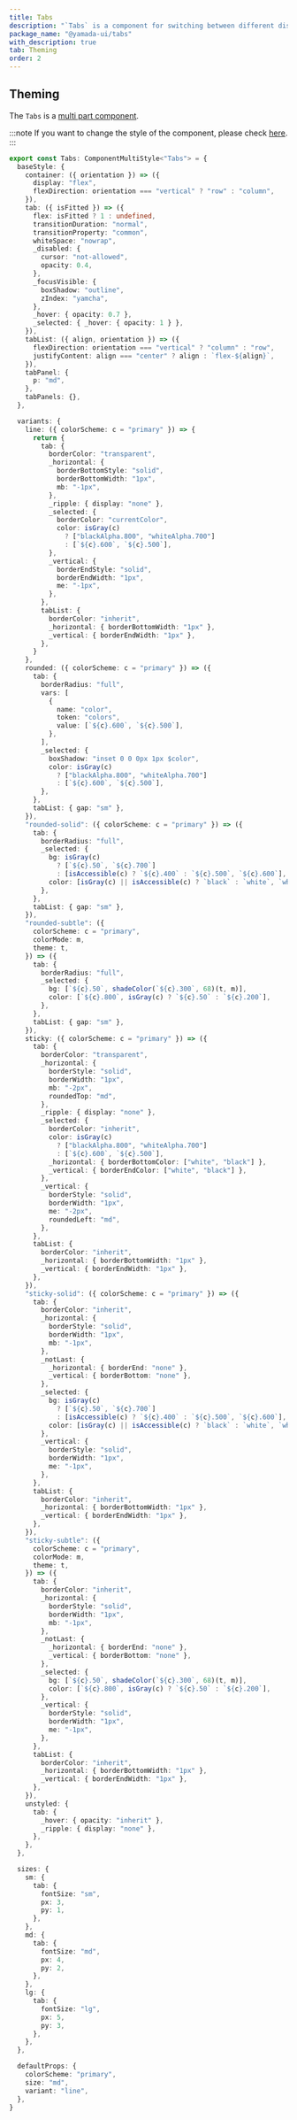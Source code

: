 ```yaml
---
title: Tabs
description: "`Tabs` is a component for switching between different display areas."
package_name: "@yamada-ui/tabs"
with_description: true
tab: Theming
order: 2
---
```


## Theming

The `Tabs` is a [multi part component](/styled-system/theming/component-styles#multi-part-components).

:::note
If you want to change the style of the component, please check [here](/styled-system/theming/customize-theme#changing-the-style-of-components).
:::

```ts
export const Tabs: ComponentMultiStyle<"Tabs"> = {
  baseStyle: {
    container: ({ orientation }) => ({
      display: "flex",
      flexDirection: orientation === "vertical" ? "row" : "column",
    }),
    tab: ({ isFitted }) => ({
      flex: isFitted ? 1 : undefined,
      transitionDuration: "normal",
      transitionProperty: "common",
      whiteSpace: "nowrap",
      _disabled: {
        cursor: "not-allowed",
        opacity: 0.4,
      },
      _focusVisible: {
        boxShadow: "outline",
        zIndex: "yamcha",
      },
      _hover: { opacity: 0.7 },
      _selected: { _hover: { opacity: 1 } },
    }),
    tabList: ({ align, orientation }) => ({
      flexDirection: orientation === "vertical" ? "column" : "row",
      justifyContent: align === "center" ? align : `flex-${align}`,
    }),
    tabPanel: {
      p: "md",
    },
    tabPanels: {},
  },

  variants: {
    line: ({ colorScheme: c = "primary" }) => {
      return {
        tab: {
          borderColor: "transparent",
          _horizontal: {
            borderBottomStyle: "solid",
            borderBottomWidth: "1px",
            mb: "-1px",
          },
          _ripple: { display: "none" },
          _selected: {
            borderColor: "currentColor",
            color: isGray(c)
              ? ["blackAlpha.800", "whiteAlpha.700"]
              : [`${c}.600`, `${c}.500`],
          },
          _vertical: {
            borderEndStyle: "solid",
            borderEndWidth: "1px",
            me: "-1px",
          },
        },
        tabList: {
          borderColor: "inherit",
          _horizontal: { borderBottomWidth: "1px" },
          _vertical: { borderEndWidth: "1px" },
        },
      }
    },
    rounded: ({ colorScheme: c = "primary" }) => ({
      tab: {
        borderRadius: "full",
        vars: [
          {
            name: "color",
            token: "colors",
            value: [`${c}.600`, `${c}.500`],
          },
        ],
        _selected: {
          boxShadow: "inset 0 0 0px 1px $color",
          color: isGray(c)
            ? ["blackAlpha.800", "whiteAlpha.700"]
            : [`${c}.600`, `${c}.500`],
        },
      },
      tabList: { gap: "sm" },
    }),
    "rounded-solid": ({ colorScheme: c = "primary" }) => ({
      tab: {
        borderRadius: "full",
        _selected: {
          bg: isGray(c)
            ? [`${c}.50`, `${c}.700`]
            : [isAccessible(c) ? `${c}.400` : `${c}.500`, `${c}.600`],
          color: [isGray(c) || isAccessible(c) ? `black` : `white`, `white`],
        },
      },
      tabList: { gap: "sm" },
    }),
    "rounded-subtle": ({
      colorScheme: c = "primary",
      colorMode: m,
      theme: t,
    }) => ({
      tab: {
        borderRadius: "full",
        _selected: {
          bg: [`${c}.50`, shadeColor(`${c}.300`, 68)(t, m)],
          color: [`${c}.800`, isGray(c) ? `${c}.50` : `${c}.200`],
        },
      },
      tabList: { gap: "sm" },
    }),
    sticky: ({ colorScheme: c = "primary" }) => ({
      tab: {
        borderColor: "transparent",
        _horizontal: {
          borderStyle: "solid",
          borderWidth: "1px",
          mb: "-2px",
          roundedTop: "md",
        },
        _ripple: { display: "none" },
        _selected: {
          borderColor: "inherit",
          color: isGray(c)
            ? ["blackAlpha.800", "whiteAlpha.700"]
            : [`${c}.600`, `${c}.500`],
          _horizontal: { borderBottomColor: ["white", "black"] },
          _vertical: { borderEndColor: ["white", "black"] },
        },
        _vertical: {
          borderStyle: "solid",
          borderWidth: "1px",
          me: "-2px",
          roundedLeft: "md",
        },
      },
      tabList: {
        borderColor: "inherit",
        _horizontal: { borderBottomWidth: "1px" },
        _vertical: { borderEndWidth: "1px" },
      },
    }),
    "sticky-solid": ({ colorScheme: c = "primary" }) => ({
      tab: {
        borderColor: "inherit",
        _horizontal: {
          borderStyle: "solid",
          borderWidth: "1px",
          mb: "-1px",
        },
        _notLast: {
          _horizontal: { borderEnd: "none" },
          _vertical: { borderBottom: "none" },
        },
        _selected: {
          bg: isGray(c)
            ? [`${c}.50`, `${c}.700`]
            : [isAccessible(c) ? `${c}.400` : `${c}.500`, `${c}.600`],
          color: [isGray(c) || isAccessible(c) ? `black` : `white`, `white`],
        },
        _vertical: {
          borderStyle: "solid",
          borderWidth: "1px",
          me: "-1px",
        },
      },
      tabList: {
        borderColor: "inherit",
        _horizontal: { borderBottomWidth: "1px" },
        _vertical: { borderEndWidth: "1px" },
      },
    }),
    "sticky-subtle": ({
      colorScheme: c = "primary",
      colorMode: m,
      theme: t,
    }) => ({
      tab: {
        borderColor: "inherit",
        _horizontal: {
          borderStyle: "solid",
          borderWidth: "1px",
          mb: "-1px",
        },
        _notLast: {
          _horizontal: { borderEnd: "none" },
          _vertical: { borderBottom: "none" },
        },
        _selected: {
          bg: [`${c}.50`, shadeColor(`${c}.300`, 68)(t, m)],
          color: [`${c}.800`, isGray(c) ? `${c}.50` : `${c}.200`],
        },
        _vertical: {
          borderStyle: "solid",
          borderWidth: "1px",
          me: "-1px",
        },
      },
      tabList: {
        borderColor: "inherit",
        _horizontal: { borderBottomWidth: "1px" },
        _vertical: { borderEndWidth: "1px" },
      },
    }),
    unstyled: {
      tab: {
        _hover: { opacity: "inherit" },
        _ripple: { display: "none" },
      },
    },
  },

  sizes: {
    sm: {
      tab: {
        fontSize: "sm",
        px: 3,
        py: 1,
      },
    },
    md: {
      tab: {
        fontSize: "md",
        px: 4,
        py: 2,
      },
    },
    lg: {
      tab: {
        fontSize: "lg",
        px: 5,
        py: 3,
      },
    },
  },

  defaultProps: {
    colorScheme: "primary",
    size: "md",
    variant: "line",
  },
}
```

